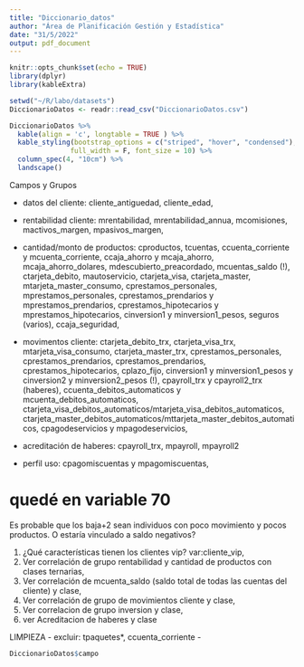 ```yaml
---
title: "Diccionario_datos"
author: "Área de Planificación Gestión y Estadística"
date: "31/5/2022"
output: pdf_document
---
```


```r
knitr::opts_chunk$set(echo = TRUE)
library(dplyr)
library(kableExtra)
```

```r
setwd("~/R/labo/datasets")
DiccionarioDatos <- readr::read_csv("DiccionarioDatos.csv")

DiccionarioDatos %>% 
  kable(align = 'c', longtable = TRUE ) %>%
  kable_styling(bootstrap_options = c("striped", "hover", "condensed"),
               full_width = F, font_size = 10) %>% 
  column_spec(4, "10cm") %>% 
  landscape()

```


Campos y Grupos

- datos del cliente: cliente_antiguedad, cliente_edad,  

- rentabilidad cliente:  mrentabilidad, mrentabilidad_annua, mcomisiones, mactivos_margen, mpasivos_margen, 

- cantidad/monto de productos: cproductos, tcuentas, ccuenta_corriente y mcuenta_corriente, ccaja_ahorro y mcaja_ahorro, mcaja_ahorro_dolares, mdescubierto_preacordado, mcuentas_saldo (!), ctarjeta_debito, mautoservicio, ctarjeta_visa, ctarjeta_master, mtarjeta_master_consumo, cprestamos_personales,  mprestamos_personales, cprestamos_prendarios y mprestamos_prendarios, cprestamos_hipotecarios y mprestamos_hipotecarios, cinversion1 y minversion1_pesos, seguros (varios), ccaja_seguridad, 

- movimentos cliente: ctarjeta_debito_trx, ctarjeta_visa_trx, mtarjeta_visa_consumo, ctarjeta_master_trx, cprestamos_personales, cprestamos_prendarios, cprestamos_prendarios, cprestamos_hipotecarios, cplazo_fijo, cinversion1 y minversion1_pesos y cinversion2 y minversion2_pesos (!), cpayroll_trx y cpayroll2_trx (haberes), ccuenta_debitos_automaticos y mcuenta_debitos_automaticos,  ctarjeta_visa_debitos_automaticos/mtarjeta_visa_debitos_automaticos,  ctarjeta_master_debitos_automaticos/mttarjeta_master_debitos_automaticos, cpagodeservicios y mpagodeservicios, 


- acreditación de haberes: cpayroll_trx, mpayroll, mpayroll2

- perfil uso: cpagomiscuentas y mpagomiscuentas, 


# quedé en variable 70


Es probable que los baja+2 sean individuos con poco movimiento y pocos productos. O estaría vinculado a saldo negativos?



1) ¿Qué características tienen los clientes vip? var:cliente_vip,  
2) Ver correlación de grupo rentabilidad y cantidad de productos con clases ternarias, 
3) Ver correlación de mcuenta_saldo (saldo total de todas las cuentas del cliente) y clase, 
4) Ver correlación de grupo de movimientos cliente y clase, 
5) Ver correlacion de grupo inversion y clase, 
6) ver Acreditacion de haberes y clase




LIMPIEZA
- excluir: tpaquetes*, ccuenta_corriente
- 





```r
DiccionarioDatos$campo
```

